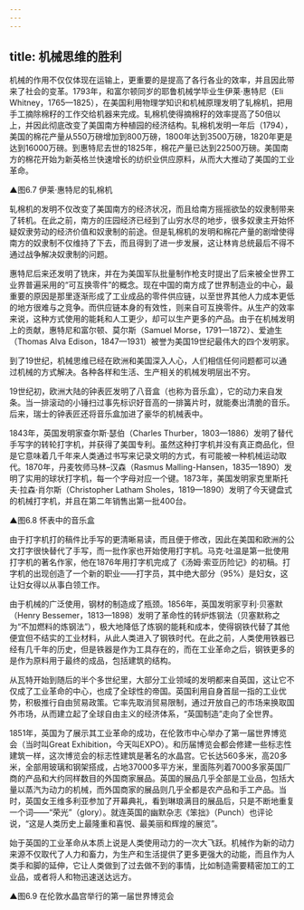 ```yaml
---
---
---
```

title: 机械思维的胜利
---




机械的作用不仅仅体现在运输上，更重要的是提高了各行各业的效率，并且因此带来了社会的变革。1793年，和富尔顿同岁的耶鲁机械学毕业生伊莱·惠特尼（Eli Whitney，1765—1825），在美国利用物理学知识和机械原理发明了轧棉机，把用手工摘除棉籽的工作交给机器来完成。轧棉机使得摘棉籽的效率提高了50倍以上，并因此彻底改变了美国南方种植园的经济结构。轧棉机发明一年后（1794），美国的棉花产量从550万磅增加到800万磅，1800年达到3500万磅，1820年更是达到16000万磅。到惠特尼去世的1825年，棉花产量已达到22500万磅。美国南方的棉花开始为新英格兰快速增长的纺织业供应原料，从而大大推动了美国的工业革命。

▲图6.7 伊莱·惠特尼的轧棉机



轧棉机的发明不仅改变了美国南方的经济状况，而且给南方摇摇欲坠的奴隶制带来了转机。在此之前，南方的庄园经济已经到了山穷水尽的地步，很多奴隶主开始怀疑奴隶劳动的经济价值和奴隶制的前途。但是轧棉机的发明和棉花产量的剧增使得南方的奴隶制不仅维持了下去，而且得到了进一步发展，这让林肯总统最后不得不通过战争解决奴隶制的问题。

惠特尼后来还发明了铣床，并在为美国军队批量制作枪支时提出了后来被全世界工业界普遍采用的“可互换零件”的概念。现在中国的南方成了世界制造业的中心，最重要的原因是那里逐渐形成了工业成品的零件供应链，以至世界其他人力成本更低的地方很难与之竞争。而供应链本身的有效性，则来自可互换零件。从生产的效率来说，这种方式使用的能耗和人工更少，却可以生产更多的产品。由于在机械发明上的贡献，惠特尼和富尔顿、莫尔斯（Samuel Morse，1791—1872）、爱迪生（Thomas Alva Edison，1847—1931）被誉为美国19世纪最伟大的四个发明家。

到了19世纪，机械思维已经在欧洲和美国深入人心，人们相信任何问题都可以通过机械的方式解决。各种各样和生活、生产相关的机械发明层出不穷。

19世纪初，欧洲大陆的钟表匠发明了八音盒（也称为音乐盒），它的动力来自发条。当一排滚动的小锤扫过事先标识好音高的一排簧片时，就能奏出清脆的音乐。后来，瑞士的钟表匠还将音乐盒加进了豪华的机械表中。

1843年，英国发明家查尔斯·瑟伯（Charles Thurber，1803—1886）发明了替代手写字的转轮打字机，并获得了美国专利。虽然这种打字机并没有真正商品化，但是它意味着几千年来人类通过书写来记录文明的方式，有可能被一种机械运动取代。1870年，丹麦牧师马林–汉森（Rasmus Malling-Hansen，1835—1890）发明了实用的球状打字机，每一个字母对应一个键。1873年，美国发明家克里斯托夫·拉森·肖尔斯（Christopher Latham Sholes，1819—1890）发明了今天键盘式的机械打字机，并且在第二年销售出第一批400台。

▲图6.8 怀表中的音乐盒



由于打字机打的稿件比手写的更清晰易读，而且便于修改，因此在美国和欧洲的公文打字很快替代了手写，而一批作家也开始使用打字机。马克·吐温是第一批使用打字机的著名作家，他在1876年用打字机完成了《汤姆·索亚历险记》的初稿。打字机的出现创造了一个新的职业——打字员，其中绝大部分（95%）是妇女，这让妇女得以从事白领工作。

由于机械的广泛使用，钢材的制造成了瓶颈。1856年，英国发明家亨利·贝塞默（Henry Bessemer，1813—1898）发明了革命性的转炉炼钢法（贝塞默称之为“不加燃料的炼钢法”），极大地降低了炼钢的能耗和成本，使得钢铁代替了其他便宜但不结实的工业材料，从此人类进入了钢铁时代。在此之前，人类使用铁器已经有几千年的历史，但是铁器是作为工具存在的，而在工业革命之后，钢铁更多的是作为原料用于最终的成品，包括建筑的结构。

从瓦特开始到随后的半个多世纪里，大部分工业领域的发明都来自英国，这让它不仅成了工业革命的中心，也成了全球性的帝国。英国利用自身首屈一指的工业优势，积极推行自由贸易政策。它率先取消贸易限制，通过开放自己的市场来换取国外市场，从而建立起了全球自由主义的经济体系，“英国制造”走向了全世界。

1851年，英国为了展示其工业革命的成功，在伦敦市中心举办了第一届世界博览会（当时叫Great Exhibition，今天叫EXPO）。和历届博览会都会修建一些标志性建筑一样，这次博览会的标志性建筑是著名的水晶宫。它长达560多米，高20多米，全部用玻璃和钢架搭成，占地37000多平方米，里面陈列着7000多家英国厂商的产品和大约同样数目的外国商家展品。英国的展品几乎全部是工业品，包括大量以蒸汽为动力的机械，而外国商家的展品则几乎全都是农产品和手工产品。当时，英国女王维多利亚参加了开幕典礼，看到琳琅满目的展品后，只是不断地重复一个词——“荣光”（glory）。就连英国的幽默杂志《笨拙》（Punch）也评论说，“这是人类历史上最隆重和喜悦、最美丽和辉煌的展览”。

始于英国的工业革命从本质上说是人类使用动力的一次大飞跃。机械作为新的动力来源不仅取代了人力和畜力，为生产和生活提供了更多更强大的动能，而且作为人类手和脚的延伸，它让人类做到了过去做不到的事情，比如制造需要精密加工的工业品，或者将人和物迅速送达远方。

▲图6.9 在伦敦水晶宫举行的第一届世界博览会